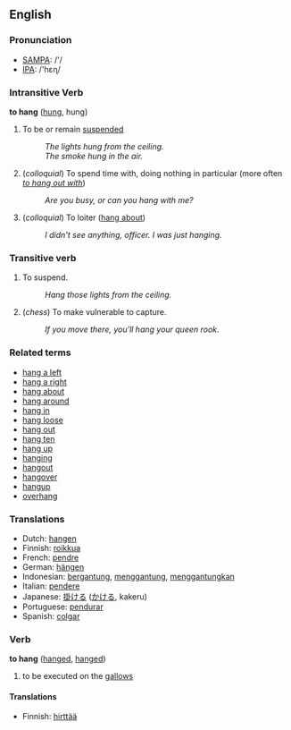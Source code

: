 ==English==

=== Pronunciation ===
*[[w:SAMPA|SAMPA]]: /'/
*[[w:IPA|IPA]]: /'hεɳ/

=== Intransitive Verb ===

'''to hang''' ([[hung]], hung)

# To be or remain [[suspend]]ed
#: ''The lights hung from the ceiling.''
#: ''The smoke hung in the air.''
#(''colloquial'') To spend time with, doing nothing in particular (more often ''[[to hang out with]]'')
#: ''Are you busy, or can you hang with me?''
#(''colloquial'') To loiter ([[hang about]])
#: ''I didn't see anything, officer.  I was just hanging.''

===Transitive verb===

# To suspend.
#: ''Hang those lights from the ceiling.''
# (''chess'') To make vulnerable to capture.
#: ''If you move there, you'll hang your queen rook.''

===Related terms===
*[[hang a left]]
*[[hang a right]]
*[[hang about]]
*[[hang around]]
*[[hang in]]
*[[hang loose]]
*[[hang out]]
*[[hang ten]]
*[[hang up]]
*[[hanging]]
*[[hangout]]
*[[hangover]]
*[[hangup]]
*[[overhang]]

=== Translations ===
*Dutch: [[hangen]]
*Finnish: [[roikkua]]
*French: [[pendre]]
*German: [[hängen]]
*Indonesian: [[gantung|bergantung]], [[gantung|menggantung]], [[gantung|menggantungkan]]
*Italian: [[pendere]]
*Japanese: [[掛ける]] ([[かける]], kakeru)
*Portuguese: [[pendurar]]
*Spanish: [[colgar]]

=== Verb ===

'''to hang''' ([[hanged]], [[hanged]])

# to be executed on the [[gallows]]

====Translations====

*Finnish: [[hirttää]]